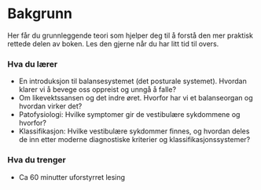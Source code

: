 # Bakgrunn

Her får du grunnleggende teori som hjelper deg til å forstå den mer praktisk rettede delen av boken. Les den gjerne når du har litt tid til overs.

### Hva du lærer

-   En introduksjon til balansesystemet (det posturale systemet). Hvordan klarer vi å bevege oss oppreist og unngå å falle?
-   Om likevektssansen og det indre øret. Hvorfor har vi et balanseorgan og hvordan virker det?
-   Patofysiologi: Hvilke symptomer gir de vestibulære sykdommene og hvorfor?
-   Klassifikasjon: Hvilke vestibulære sykdommer finnes, og hvordan deles de inn etter moderne diagnostiske kriterier og klassifikasjonssystemer?

### Hva du trenger

-   Ca 60 minutter uforstyrret lesing
